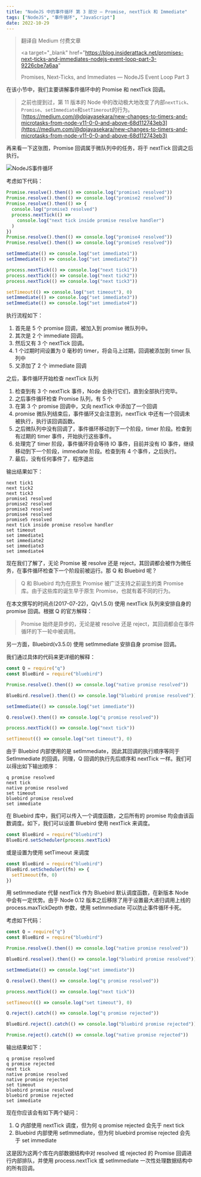 ```yaml
---
title: "NodeJS 中的事件循环 第 3 部分 — Promise, nextTick 和 Immediate"
tags: ["NodeJS", "事件循环", "JavaScript"]
date: 2022-10-29
---
```



<blockquote variant="original-link">

翻译自 Medium 付费文章

<a
  target="_blank"
  href="https://blog.insiderattack.net/promises-next-ticks-and-immediates-nodejs-event-loop-part-3-9226cbe7a6aa"
>
  Promises, Next-Ticks, and Immediates — NodeJS Event Loop Part 3
</a>

</blockquote>

在该小节中，我们主要讲解事件循环中的 Promise 和 nextTick 回调。

<Section title="原生 Promise">

> 之前也提到过，第 11 版本的 Node 中的改动极大地改变了内部`nextTick`、`Promise`、`setImmediate`和`setTimerout`的行为。  
> [https://medium.com/@dpjayasekara/new-changes-to-timers-and-microtasks-from-node-v11-0-0-and-above-68d112743eb3](https://medium.com/@dpjayasekara/new-changes-to-timers-and-microtasks-from-node-v11-0-0-and-above-68d112743eb3)

再来看一下这张图，Promise 回调属于微队列中的任务，将于 nextTick 回调之后执行。

![NodeJS事件循环](/blogs/NodeJS中的事件循环1/nodejs-event-loop.jpg)

考虑如下代码：

```js noLineNumber
Promise.resolve().then(() => console.log("promise1 resolved"))
Promise.resolve().then(() => console.log("promise2 resolved"))
Promise.resolve().then(() => {
  console.log("promise3 resolved")
  process.nextTick(() =>
    console.log("next tick inside promise resolve handler")
  )
})
Promise.resolve().then(() => console.log("promise4 resolved"))
Promise.resolve().then(() => console.log("promise5 resolved"))

setImmediate(() => console.log("set immediate1"))
setImmediate(() => console.log("set immediate2"))

process.nextTick(() => console.log("next tick1"))
process.nextTick(() => console.log("next tick2"))
process.nextTick(() => console.log("next tick3"))

setTimeout(() => console.log("set timeout"), 0)
setImmediate(() => console.log("set immediate3"))
setImmediate(() => console.log("set immediate4"))
```

执行流程如下：

1. 首先是 5 个 promise 回调，被加入到 promise 微队列中。
2. 其次是 2 个 immediate 回调。
3. 然后又有 3 个 nextTick 回调。
4. 1 个过期时间设置为 0 毫秒的 timer，将会马上过期，回调被添加到 timer 队列中
5. 又添加了 2 个 immediate 回调

之后，事件循环开始检查 nextTick 队列

1. 检查到有 3 个 nextTick 事件，Node 会执行它们，直到全部执行完毕。
2. 之后事件循环检查 Promise 队列，有 5 个
3. 在第 3 个 promise 回调中，又向 nextTick 中添加了一个回调
4. promise 微队列结束后，事件循环又会注意到，nextTick 中还有一个回调未被执行，执行该回调函数。
5. 之后微队列中没有回调了，事件循环移动到下一个阶段，timer 阶段。检查到有过期的 timer 事件，开始执行这些事件。
6. 处理完了 timer 阶段，事件循环将会等待 IO 事件，目前并没有 IO 事件，继续移动到下一个阶段，immediate 阶段。检查到有 4 个事件，之后执行。
7. 最后，没有任何事件了，程序退出

输出结果如下：

```shell noLineNumber
next tick1
next tick2
next tick3
promise1 resolved
promise2 resolved
promise3 resolved
promise4 resolved
promise5 resolved
next tick inside promise resolve handler
set timeout
set immediate1
set immediate2
set immediate3
set immediate4
```

</Section>

<Section title="Q 和 Bluebird">

现在我们了解了，无论 Promise 被 resolve 还是 reject，其回调都会被作为微任务，在事件循环检查下一个阶段前被运行。那 Q 和 Bluebird 呢？

> Q 和 Bluebird 均为在原生 Promise 被广泛支持之前诞生的类 Promise 库。由于这些库的诞生早于原生 Promise，也就有着不同的行为。

在本文撰写的时间点(2017-07-22)，Q(v1.5.0) 使用 nextTick 队列来安排自身的 promise 回调。根据 Q 的官方解释：

> Promise 始终是异步的，无论是被 resolve 还是 reject，其回调都会在事件循环的下一轮中被调用。

另一方面，Bluebird(v3.5.0) 使用 setImmediate 安排自身 promise 回调。

我们通过具体的代码来更详细的解释：

```js noLineNumber
const Q = require("q")
const BlueBird = require("bluebird")

Promise.resolve().then(() => console.log("native promise resolved"))

BlueBird.resolve().then(() => console.log("bluebird promise resolved"))

setImmediate(() => console.log("set immediate"))

Q.resolve().then(() => console.log("q promise resolved"))

process.nextTick(() => console.log("next tick"))

setTimeout(() => console.log("set timeout"), 0)
```

由于 Bluebird 内部使用的是 setImmediate，因此其回调的执行顺序等同于 SetImmediate 的回调，同理，Q 回调的执行先后顺序和 nextTick 一样。我们可以得出如下输出顺序：

```shell noLineNumber
q promise resolved
next tick
native promise resolved
set timeout
bluebird promise resolved
set immediate
```

在 Bluebird 库中，我们可以传入一个调度函数，之后所有的 promise 均会由该函数调度。如下，我们可以设置 Bluebird 使用 nextTick 来调度。

```js noLineNumber
const BlueBird = require("bluebird")
BlueBird.setScheduler(process.nextTick)
```

或是设置为使用 setTimeout 来调度

```js noLineNumber
const BlueBird = require("bluebird")
BlueBird.setScheduler((fn) => {
  setTimeout(fn, 0)
})
```

用 setImmediate 代替 nextTick 作为 Bluebird 默认调度函数，在新版本 Node 中会有一定优势。由于 Node 0.12 版本之后移除了用于设置最大递归调用上线的 process.maxTickDepth 参数，使用 setImmediate 可以防止事件循环卡死。

</Section>

<Section title="最后的脑筋急转弯">

考虑如下代码：

```js noLineNumber
const Q = require("q")
const BlueBird = require("bluebird")

Promise.resolve().then(() => console.log("native promise resolved"))

BlueBird.resolve().then(() => console.log("bluebird promise resolved"))

setImmediate(() => console.log("set immediate"))

Q.resolve().then(() => console.log("q promise resolved"))

process.nextTick(() => console.log("next tick"))

setTimeout(() => console.log("set timeout"), 0)

Q.reject().catch(() => console.log("q promise rejected"))

BlueBird.reject().catch(() => console.log("bluebird promise rejected"))

Promise.reject().catch(() => console.log("native promise rejected"))
```

输出结果如下：

```shell
q promise resolved
q promise rejected
next tick
native promise resolved
native promise rejected
set timeout
bluebird promise resolved
bluebird promise rejected
set immediate
```

现在你应该会有如下两个疑问：

1. Q 内部使用 nextTick 调度，但为何 q promise rejected 会先于 next tick
2. Bluebird 内部使用 setImmediate，但为何 bluebird promise rejected 会先于 set immediate

这是因为这两个库在内部数据结构中对 resolved 或 rejected 的 Promise 回调进行内部排队，并使用 process.nextTick 或 setImmediate 一次性处理数据结构中的所有回调。

</Section>
